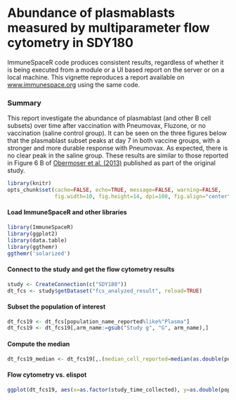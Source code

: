 <!--
%\VignetteEngine{knitr::knitr}
%\VignetteIndexEntry{Reproducing an online report using ImmuneSpaceR: Plasmablast abundance in SDY180}
-->
# Abundance of plasmablasts measured by multiparameter flow cytometry in SDY180

ImmuneSpaceR code produces consistent results, regardless of whether it is being executed from a module or a UI based report on the server or on a local machine. This vignette reproduces a report available on <a href="https://www.immunespace.org/reports/Studies/SDY180/runReport.view?reportId=module%3ASDY180%2Freports%2Fschemas%2Fstudy%2Fdemographics%2Fplasmablast_abundance.Rmd&redirectUrl=%2Fproject%2FStudies%2FSDY180%2Fbegin.view%3FpageId%3DReports">www.immunespace.org</a> using the same code.

### Summary
This report investigate the abundance of plasmablast (and other B cell subsets) over time after vaccination with Pneumovax, Fluzone, or no vaccination (saline control group). 
It can be seen on the three figures below that the plasmablast subset peaks at day 7 in both vaccine groups, with a stronger and more durable response with Pneumovax. 
As expected, there is no clear peak in the saline group. These results are similar to those reported in Figure 6 B of <a href="http://www.ncbi.nlm.nih.gov/pmc/articles/PMC3681204/" target="_BLANK"> Obermoser et al. (2013)</a> published as part of the original study.


```r
library(knitr)
opts_chunk$set(cache=FALSE, echo=TRUE, message=FALSE, warning=FALSE,
               fig.width=10, fig.height=14, dpi=100, fig.align="center")
```

#### Load ImmuneSpaceR and other libraries
```r
library(ImmuneSpaceR)
library(ggplot2)
library(data.table)
library(ggthemr)
ggthemr('solarized')
```


#### Connect to the study and get the flow cytometry results
```r
study <- CreateConnection(c("SDY180"))
dt_fcs <- study$getDataset("fcs_analyzed_result", reload=TRUE)
```

#### Subset the population of interest
```r
dt_fcs19 <- dt_fcs[population_name_reported%like%"Plasma"]
dt_fcs19 <- dt_fcs19[,arm_name:=gsub("Study g", "G", arm_name),]

```

#### Compute the median
```r
dt_fcs19_median <- dt_fcs19[,.(median_cell_reported=median(as.double(population_cell_number)+1,na.rm=TRUE)),by=.(arm_name,study_time_collected,population_name_reported)]
```

#### Flow cytometry vs. elispot
```r
ggplot(dt_fcs19, aes(x=as.factor(study_time_collected), y=as.double(population_cell_number)+1))+geom_boxplot()+geom_jitter()+scale_y_log10()+facet_grid(arm_name~population_name_reported, scale="free")+xlab("Time")+ylab(expression(paste("Number of cells/",mu,"l")))+geom_line(data=dt_fcs19_median,aes(x=as.factor(study_time_collected), y=as.double(median_cell_reported),group=1),color="black",size=1.2)+labs(title="Plasma cell abundance after vaccination")
```

